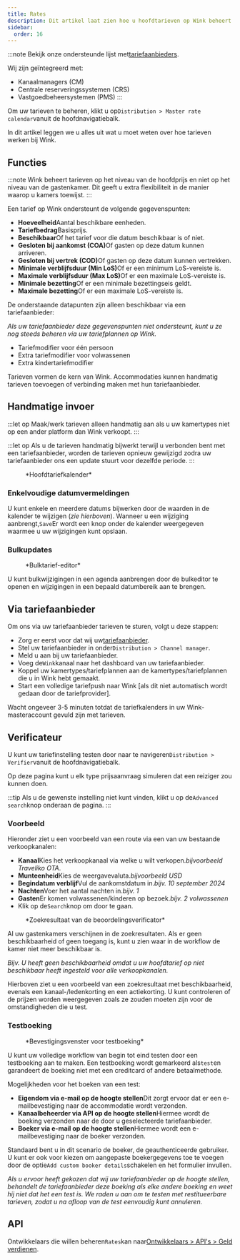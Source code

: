 ```yaml
---
title: Rates
description: Dit artikel laat zien hoe u hoofdtarieven op Wink beheert.
sidebar:
  order: 16
---
```


:::note
Bekijk onze ondersteunde lijst met[tariefaanbieders](/extranet/rate-providers).

Wij zijn geïntegreerd met:

* Kanaalmanagers (CM)
* Centrale reserveringssystemen (CRS)
* Vastgoedbeheersystemen (PMS)
  :::

Om uw tarieven te beheren, klikt u op`Distribution > Master rate calendar`vanuit de hoofdnavigatiebalk.

In dit artikel leggen we u alles uit wat u moet weten over hoe tarieven werken bij Wink.

## Functies

:::note
Wink beheert tarieven op het niveau van de hoofdprijs en niet op het niveau van de gastenkamer. Dit geeft u extra flexibiliteit in de manier waarop u kamers toewijst.
:::

Een tarief op Wink ondersteunt de volgende gegevenspunten:

* **Hoeveelheid**Aantal beschikbare eenheden.
* **Tariefbedrag**Basisprijs.
* **Beschikbaar**Of het tarief voor die datum beschikbaar is of niet.
* **Gesloten bij aankomst (COA)**&#x4F;f gasten op deze datum kunnen arriveren.
* **Gesloten bij vertrek (COD)**&#x4F;f gasten op deze datum kunnen vertrekken.
* **Minimale verblijfsduur (Min LoS)**&#x4F;f er een minimum LoS-vereiste is.
* **Maximale verblijfsduur (Max LoS)**&#x4F;f er een maximale LoS-vereiste is.
* **Minimale bezetting**Of er een minimale bezettingseis geldt.
* **Maximale bezetting**Of er een maximale LoS-vereiste is.

De onderstaande datapunten zijn alleen beschikbaar via een tariefaanbieder:

*Als uw tariefaanbieder deze gegevenspunten niet ondersteunt, kunt u ze nog steeds beheren via uw tariefplannen op Wink.*

* Tariefmodifier voor één persoon
* Extra tariefmodifier voor volwassenen
* Extra kindertariefmodifier

Tarieven vormen de kern van Wink. Accommodaties kunnen handmatig tarieven toevoegen of verbinding maken met hun tariefaanbieder.

## Handmatige invoer

:::let op
Maak/werk tarieven alleen handmatig aan als u uw kamertypes niet op een ander platform dan Wink verkoopt.
:::

:::let op
Als u de tarieven handmatig bijwerkt terwijl u verbonden bent met een tariefaanbieder, worden de tarieven opnieuw gewijzigd zodra uw tariefaanbieder ons een update stuurt voor dezelfde periode.
:::

<figure>
  <CloudinaryImage width="700" height="251" resize="scale" quality="best" alt="Hoofdtariefkalender" src="academy/rate-calendar" errorImage="noimage_opaque_nyrtl0.png" />

  <figcaption>*Hoofdtariefkalender*</figcaption>
</figure>


### Enkelvoudige datumvermeldingen

U kunt enkele en meerdere datums bijwerken door de waarden in de kalender te wijzigen (*zie hierboven*). Wanneer u een wijziging aanbrengt,`Save`Er wordt een knop onder de kalender weergegeven waarmee u uw wijzigingen kunt opslaan.

### Bulkupdates

<figure>
  <CloudinaryImage width="700" height="267" resize="scale" quality="best" alt="Bulktarief-editor" src="academy/bulk-editor" errorImage="noimage_opaque_nyrtl0.png" />

  <figcaption>*Bulktarief-editor*</figcaption>
</figure>


U kunt bulkwijzigingen in een agenda aanbrengen door de bulkeditor te openen en wijzigingen in een bepaald datumbereik aan te brengen.

## Via tariefaanbieder

Om ons via uw tariefaanbieder tarieven te sturen, volgt u deze stappen:

* Zorg er eerst voor dat wij uw[tariefaanbieder](/extranet/rate-providers).
* Stel uw tariefaanbieder in onder`Distribution > Channel manager`.
* Meld u aan bij uw tariefaanbieder.
* Voeg de`Wink`kanaal naar het dashboard van uw tariefaanbieder.
* Koppel uw kamertypes/tariefplannen aan de kamertypes/tariefplannen die u in Wink hebt gemaakt.
* Start een volledige tariefpush naar Wink \[als dit niet automatisch wordt gedaan door de tariefprovider].

Wacht ongeveer 3-5 minuten totdat de tariefkalenders in uw Wink-masteraccount gevuld zijn met tarieven.

## Verificateur

U kunt uw tariefinstelling testen door naar te navigeren`Distribution > Verifier`vanuit de hoofdnavigatiebalk.

Op deze pagina kunt u elk type prijsaanvraag simuleren dat een reiziger zou kunnen doen.

:::tip
Als u de gewenste instelling niet kunt vinden, klikt u op de`Advanced search`knop onderaan de pagina.
:::

### Voorbeeld

Hieronder ziet u een voorbeeld van een route via een van uw bestaande verkoopkanalen:

* **Kanaal**Kies het verkoopkanaal via welke u wilt verkopen.*bijvoorbeeld Traveliko OTA*.
* **Munteenheid**Kies de weergavevaluta.*bijvoorbeeld USD*
* **Begindatum verblijf**Vul de aankomstdatum in.*bijv. 10 september 2024*
* **Nachten**Voer het aantal nachten in.*bijv. 1*
* **Gasten**Er komen volwassenen/kinderen op bezoek.*bijv. 2 volwassenen*
* Klik op de`Search`knop om door te gaan.

<figure>
  <CloudinaryImage width="350" height="501" resize="scale" quality="best" alt="Resultaat van de beoordelingsverificateur" src="academy/rate-verifier" errorImage="noimage_opaque_nyrtl0.png" />

  <figcaption>*Zoekresultaat van de beoordelingsverificator*</figcaption>
</figure>


Al uw gastenkamers verschijnen in de zoekresultaten.
Als er geen beschikbaarheid of geen toegang is, kunt u zien waar in de workflow de kamer niet meer beschikbaar is.

*Bijv. U heeft geen beschikbaarheid omdat u uw hoofdtarief op niet beschikbaar heeft ingesteld voor alle verkoopkanalen.*

Hierboven ziet u een voorbeeld van een zoekresultaat met beschikbaarheid, evenals een kanaal-/ledenkorting en een actiekorting.
U kunt controleren of de prijzen worden weergegeven zoals ze zouden moeten zijn voor de omstandigheden die u test.

### Testboeking

<figure>
  <CloudinaryImage width="350" height="459" resize="scale" quality="best" alt="Testboekingsmodaliteit" src="academy/test-booking" errorImage="noimage_opaque_nyrtl0.png" />

  <figcaption>*Bevestigingsvenster voor testboeking*</figcaption>
</figure>


U kunt uw volledige workflow van begin tot eind testen door een testboeking aan te maken.
Een testboeking wordt gemarkeerd als`test`en garandeert de boeking niet met een creditcard of andere betaalmethode.

Mogelijkheden voor het boeken van een test:

* **Eigendom via e-mail op de hoogte stellen**Dit zorgt ervoor dat er een e-mailbevestiging naar de accommodatie wordt verzonden.
* **Kanaalbeheerder via API op de hoogte stellen**Hiermee wordt de boeking verzonden naar de door u geselecteerde tariefaanbieder.
* **Boeker via e-mail op de hoogte stellen**Hiermee wordt een e-mailbevestiging naar de boeker verzonden.

Standaard bent u in dit scenario de boeker, de geauthenticeerde gebruiker. U kunt er ook voor kiezen om aangepaste boekergegevens toe te voegen door de optie`Add custom booker details`schakelen en het formulier invullen.

*Als u ervoor heeft gekozen dat wij uw tariefaanbieder op de hoogte stellen, behandelt de tariefaanbieder deze boeking als elke andere boeking en weet hij niet dat het een test is. We raden u aan om te testen met restitueerbare tarieven, zodat u na afloop van de test eenvoudig kunt annuleren.*

## API

Ontwikkelaars die willen beheren`Rates`kan naar[Ontwikkelaars > API's > Geld verdienen](/developers/apis/#monetize-api).

